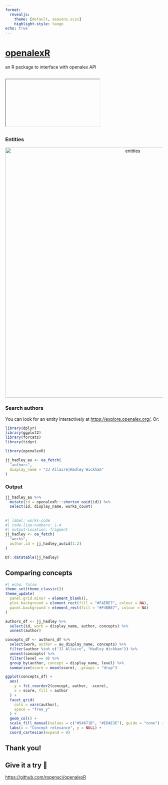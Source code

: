 ```yaml
---
format:
  revealjs:
    theme: [default, seasons.scss]
    highlight-style: tango
echo: true
---
```


# [openalexR](https://github.com/ropensci/openalexR) {.spring}

an R package to interface with openalex API

## {#intro}

<iframe class="stretch" data-src="https://openalex.org/" title="https://openalex.org/">

</iframe>

##  {#first-query .spring}

::: panel-tabset
### Entities

<center>
<!-- ![](images/oar.png){width=800px} -->
<img src="images/oar.png" alt="entities" class="rounded-corners" width="800px"/>
</center>




### Search authors

You can look for an entity interactively at <https://explore.openalex.org/>.
Or:

```r
library(dplyr)
library(ggplot2)
library(forcats)
library(tidyr)
```

```r
library(openalexR)

jj_hadley_au <- oa_fetch(
  "authors",
  display_name = "JJ Allaire|Hadley Wickham"
)
```

### Output

```r
jj_hadley_au %>% 
  mutate(id = openalexR:::shorten_oaid(id)) %>% 
  select(id, display_name, works_count)
```
:::

##  {#works-tab .smaller .spring}

```r
#| label: works-code
#| code-line-numbers: 1-4
#| output-location: fragment
jj_hadley <- oa_fetch(
  "works",
  author.id = jj_hadley_au$id[1:2]
)

DT::datatable(jj_hadley)
```

## Comparing concepts {.spring}

```r
#| echo: false
theme_set(theme_classic())
theme_update(
  panel.grid.minor = element_blank(),
  plot.background = element_rect(fill = "#F4EBE7", colour = NA),
  panel.background = element_rect(fill = "#F4EBE7", colour = NA)
)

authors_df <- jj_hadley %>%
  select(id, work = display_name, author, concepts) %>% 
  unnest(author)

concepts_df <- authors_df %>% 
  select(work, author = au_display_name, concepts) %>% 
  filter(author %in% c("JJ Allaire", "Hadley Wickham")) %>% 
  unnest(concepts) %>%
  filter(level == 0) %>% 
  group_by(author, concept = display_name, level) %>% 
  summarise(score = mean(score), .groups = "drop") 

ggplot(concepts_df) +
  aes(
    y = fct_reorder2(concept, author, -score),
    x = score, fill = author
  ) +
  facet_grid(
    cols = vars(author),
    space = "free_y"
  ) +
  geom_col() +
  scale_fill_manual(values = c("#54671B", "#E6AE3E"), guide = "none") +
  labs(x = "Concept relevance", y = NULL) +
  coord_cartesian(expand = 0)

```

## Thank you! {.spring .center}

::: callout-tip
## Give it a try 🌟

<https://github.com/ropensci/openalexR>
:::

<!-- ### Thank you! {style="text-align: center;"} -->
